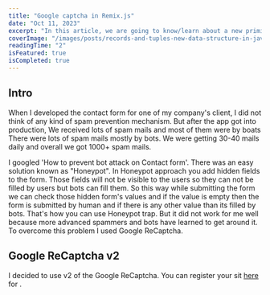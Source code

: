 ```yaml
---
title: "Google captcha in Remix.js"
date: "Oct 11, 2023"
excerpt: "In this article, we are going to know/learn about a new primitive data structure Record and Tuple."
coverImage: "/images/posts/records-and-tuples-new-data-structure-in-javascript.webp"
readingTime: "2"
isFeatured: true
isCompleted: true
---
```


## Intro

When I developed the contact form for one of my company's client, I did not think of
any kind of spam prevention mechanism. But after the app got into production, We received lots of spam mails and most of them were by boats There were lots of spam
mails mostly by bots. We were getting 30-40 mails daily and overall we got 1000+ spam mails.

I googled 'How to prevent bot attack on Contact form'. There was an easy solution known as "Honeypot".
In Honeypot approach you add hidden fields to the form. Those fields will not be visible to the
users so they can not be filled by users but bots can fill them. So this way while submitting the form
we can check those hidden form's values and if the value is empty then the form is submitted by human and if there is any other value than its filled by bots.
That's how you can use Honeypot trap. But it did not work for me well because more advanced spammers and bots have learned to get around it.
To overcome this problem I used Google ReCaptcha.

## Google ReCaptcha v2

I decided to use v2 of the Google ReCaptcha. You can register your sit [here](https://www.google.com/u/0/recaptcha/admin/create) for .
